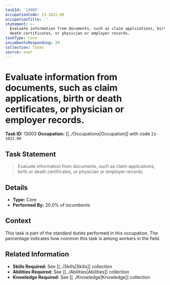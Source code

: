 ```yaml
---
taskId: '13003'
occupationCode: 23-1022.00
occupationTitle: ''
statement: >-
  Evaluate information from documents, such as claim applications, birth or
  death certificates, or physician or employer records.
taskType: Core
incumbentsResponding: 20
collection: Tasks
source: onet
---
```

# Evaluate information from documents, such as claim applications, birth or death certificates, or physician or employer records.

**Task ID:** 13003
**Occupation:** [[../Occupations|Occupation]] with code `23-1022.00`

## Task Statement

> Evaluate information from documents, such as claim applications, birth or death certificates, or physician or employer records.

## Details

- **Type:** Core
- **Performed By:** 20.0% of incumbents

## Context

This task is part of the standard duties performed in this occupation. The percentage indicates how common this task is among workers in the field.

## Related Information

- **Skills Required:** See [[../Skills|Skills]] collection
- **Abilities Required:** See [[../Abilities|Abilities]] collection
- **Knowledge Required:** See [[../Knowledge|Knowledge]] collection
